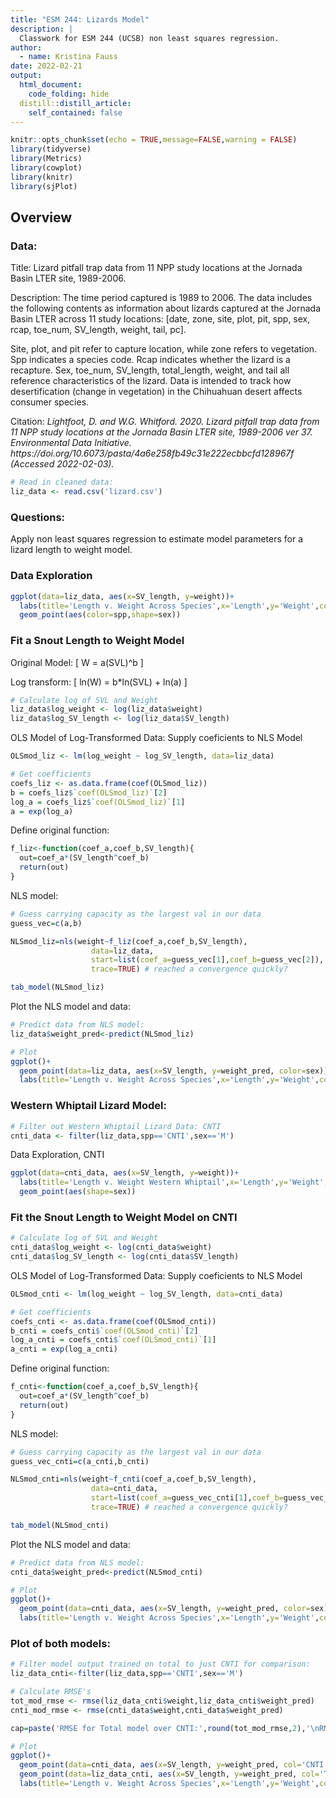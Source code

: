 ```yaml
---
title: "ESM 244: Lizards Model"
description: |
  Classwork for ESM 244 (UCSB) non least squares regression.
author:
  - name: Kristina Fauss
date: 2022-02-21
output:
  html_document:
    code_folding: hide
  distill::distill_article:
    self_contained: false
---
```


```r
knitr::opts_chunk$set(echo = TRUE,message=FALSE,warning = FALSE)
library(tidyverse)
library(Metrics)
library(cowplot)
library(knitr)
library(sjPlot)

```

## Overview

### Data:
Title: 
Lizard pitfall trap data from 11 NPP study locations at the Jornada Basin LTER site, 1989-2006.

Description: 
The time period captured is 1989 to 2006. The data includes the following contents as information about lizards captured at the Jornada Basin LTER across 11 study locations: [date, zone, site, plot, pit, spp, sex, rcap, toe_num, SV_length, weight, tail, pc]. 

Site, plot, and pit refer to capture location, while zone refers to vegetation. Spp indicates a species code. Rcap indicates whether the lizard is a recapture. Sex, toe_num, SV_length, total_length, weight, and tail all reference characteristics of the lizard. Data is intended to track how desertification (change in vegetation) in the Chihuahuan desert affects consumer species. 

Citation: 
*Lightfoot, D. and W.G. Whitford. 2020. Lizard pitfall trap data from 11 NPP study locations at the Jornada Basin LTER site, 1989-2006 ver 37. Environmental Data Initiative. https://doi.org/10.6073/pasta/4a6e258fb49c31e222ecbbcfd128967f (Accessed 2022-02-03).*

```r
# Read in cleaned data:
liz_data <- read.csv('lizard.csv')
```

### Questions:
Apply non least squares regression to estimate model parameters for a lizard length to weight model.

### Data Exploration
```r
ggplot(data=liz_data, aes(x=SV_length, y=weight))+
  labs(title='Length v. Weight Across Species',x='Length',y='Weight',color='Species')+
  geom_point(aes(color=spp,shape=sex))
```

### Fit a Snout Length to Weight Model

Original Model:
\[
W = a(SVL)^b
\]

Log transform:
\[
ln(W) = b*ln(SVL) + ln(a)
\]

```r
# Calculate log of SVL and Weight
liz_data$log_weight <- log(liz_data$weight)
liz_data$log_SV_length <- log(liz_data$SV_length)
```

OLS Model of Log-Transformed Data: Supply coeficients to NLS Model
```r
OLSmod_liz <- lm(log_weight ~ log_SV_length, data=liz_data)

# Get coefficients
coefs_liz <- as.data.frame(coef(OLSmod_liz))
b = coefs_liz$`coef(OLSmod_liz)`[2]
log_a = coefs_liz$`coef(OLSmod_liz)`[1]
a = exp(log_a)
```

Define original function:
```r
f_liz<-function(coef_a,coef_b,SV_length){
  out=coef_a*(SV_length^coef_b)
  return(out)
}
```

NLS model:
```r


# Guess carrying capacity as the largest val in our data
guess_vec=c(a,b)

NLSmod_liz=nls(weight~f_liz(coef_a,coef_b,SV_length),
                  data=liz_data,
                  start=list(coef_a=guess_vec[1],coef_b=guess_vec[2]),
                  trace=TRUE) # reached a convergence quickly?

tab_model(NLSmod_liz)

```

Plot the NLS model and data:
```r
# Predict data from NLS model:
liz_data$weight_pred<-predict(NLSmod_liz)

# Plot
ggplot()+
  geom_point(data=liz_data, aes(x=SV_length, y=weight_pred, color=sex))+
  labs(title='Length v. Weight Across Species',x='Length',y='Weight',color='Sex')
```

### Western Whiptail Lizard Model:
```r
# Filter out Western Whiptail Lizard Data: CNTI
cnti_data <- filter(liz_data,spp=='CNTI',sex=='M')
```

Data Exploration, CNTI

```r
ggplot(data=cnti_data, aes(x=SV_length, y=weight))+
  labs(title='Length v. Weight Western Whiptail',x='Length',y='Weight',shape='Sex')+
  geom_point(aes(shape=sex))
```

### Fit the Snout Length to Weight Model on CNTI

```r
# Calculate log of SVL and Weight
cnti_data$log_weight <- log(cnti_data$weight)
cnti_data$log_SV_length <- log(cnti_data$SV_length)
```

OLS Model of Log-Transformed Data: Supply coeficients to NLS Model
```r
OLSmod_cnti <- lm(log_weight ~ log_SV_length, data=cnti_data)

# Get coefficients
coefs_cnti <- as.data.frame(coef(OLSmod_cnti))
b_cnti = coefs_cnti$`coef(OLSmod_cnti)`[2]
log_a_cnti = coefs_cnti$`coef(OLSmod_cnti)`[1]
a_cnti = exp(log_a_cnti)
```

Define original function:
```r
f_cnti<-function(coef_a,coef_b,SV_length){
  out=coef_a*(SV_length^coef_b)
  return(out)
}
```

NLS model:
```r


# Guess carrying capacity as the largest val in our data
guess_vec_cnti=c(a_cnti,b_cnti)

NLSmod_cnti=nls(weight~f_cnti(coef_a,coef_b,SV_length),
                  data=cnti_data,
                  start=list(coef_a=guess_vec_cnti[1],coef_b=guess_vec_cnti[2]),
                  trace=TRUE) # reached a convergence quickly?

tab_model(NLSmod_cnti)
```

Plot the NLS model and data:
```r
# Predict data from NLS model:
cnti_data$weight_pred<-predict(NLSmod_cnti)

# Plot
ggplot()+
  geom_point(data=cnti_data, aes(x=SV_length, y=weight_pred, color=sex))+
  labs(title='Length v. Weight Across Species',x='Length',y='Weight',color='Sex')
```
### Plot of both models:

```r
# Filter model output trained on total to just CNTI for comparison:
liz_data_cnti<-filter(liz_data,spp=='CNTI',sex=='M')

# Calculate RMSE's
tot_mod_rmse <- rmse(liz_data_cnti$weight,liz_data_cnti$weight_pred)
cnti_mod_rmse <- rmse(cnti_data$weight,cnti_data$weight_pred)

cap=paste('RMSE for Total model over CNTI:',round(tot_mod_rmse,2),'\nRMSE for CNTI model over CNTI:',round(cnti_mod_rmse,2),'\nThe Male-CNTI specific model is better at predicting weights of Male CNTI lizards \nand should be used for this specific case but may not generalize well to other species.')
```


```r
# Plot
ggplot()+
  geom_point(data=cnti_data, aes(x=SV_length, y=weight_pred, col='CNTI'))+
  geom_point(data=liz_data_cnti, aes(x=SV_length, y=weight_pred, col='Total'))+
  labs(title='Length v. Weight Across Species',x='Length',y='Weight',color='Model',caption=cap)
```




